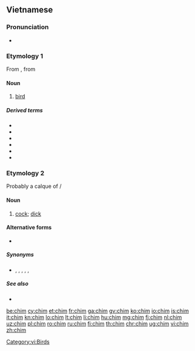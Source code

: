 {{also|chím|chìm}}
==Vietnamese==
===Pronunciation===
{{vi-IPA}}
*{{homophone|Chim|lang=vi}}

===Etymology 1===
From {{etyl|mkh-vie-pro|vi}} {{m|mkh-vie-pro|*-ciːm}}, from {{etyl|mkh-pro|vi}} {{m|mkh-pro|*ciim}}

====Noun====
{{vi-noun|cls=con|𪀄}}

#{{lb|vi|zoology}} [[bird]]

=====Derived terms=====
* {{l|vi|chim công|gloss=peacock}}
* {{l|vi|chim cút|gloss=quail}}
* {{l|vi|chim điên|gloss=booby}}
* {{l|vi|chim ruồi|gloss=hummingbird}}
* {{l|vi|chim sẻ|gloss=sparrow}}
*{{vi-l|Chim}}
[[Category:vi:Birds]]

===Etymology 2===
Probably a calque of {{etyl|zh|vi}} {{m|zh|鳥}}/{{m|zh|屌|tr=điểu||[[penis]]}}

====Noun====
{{vi-noun|cls=con}}

# {{lb|vi|slang|anatomy}} [[cock]]; [[dick]]

====Alternative forms====
*{{l|vi|trym}} {{qualifier|slang orthographic form}}

=====Synonyms=====
* {{l|vi|buồi}}, {{l|vi|cặc}}, {{l|vi|cậu nhỏ}}, {{l|vi|cu}}, {{l|vi|dái}}, {{l|vi|đèn dầu}}

=====See also=====
* {{l|vi|bướm}}
[[be:chim]]
[[cy:chim]]
[[et:chim]]
[[fr:chim]]
[[ga:chim]]
[[gv:chim]]
[[ko:chim]]
[[io:chim]]
[[is:chim]]
[[it:chim]]
[[kn:chim]]
[[lo:chim]]
[[lt:chim]]
[[li:chim]]
[[hu:chim]]
[[mg:chim]]
[[fj:chim]]
[[nl:chim]]
[[uz:chim]]
[[pl:chim]]
[[ro:chim]]
[[ru:chim]]
[[fi:chim]]
[[th:chim]]
[[chr:chim]]
[[ug:chim]]
[[vi:chim]]
[[zh:chim]]
